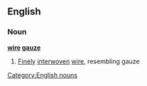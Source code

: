 ==English==
===Noun===
'''[[wire]] [[gauze]]'''
#[[Finely]] [[interwoven]] [[wire]], resembling gauze
[[Category:English nouns]]
